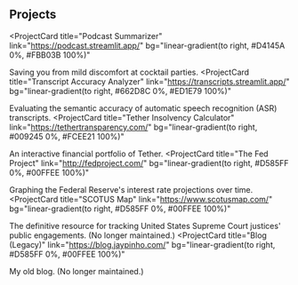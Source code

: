 ## Projects

<ProjectCard
  title="Podcast Summarizer"
  link="https://podcast.streamlit.app/"
  bg="linear-gradient(to right, #D4145A 0%, #FBB03B 100%)"
>
  Saving you from mild discomfort at cocktail parties.
</ProjectCard>
<ProjectCard
  title="Transcript Accuracy Analyzer"
  link="https://transcripts.streamlit.app/"
  bg="linear-gradient(to right, #662D8C 0%, #ED1E79 100%)"
>
  Evaluating the semantic accuracy of automatic speech recognition (ASR) transcripts.
</ProjectCard>
<ProjectCard
  title="Tether Insolvency Calculator"
  link="https://tethertransparency.com/"
  bg="linear-gradient(to right, #009245 0%, #FCEE21 100%)"
>
  An interactive financial portfolio of Tether.
</ProjectCard>
<ProjectCard
  title="The Fed Project"
  link="http://fedproject.com/"
  bg="linear-gradient(to right, #D585FF 0%, #00FFEE 100%)"
>
  Graphing the Federal Reserve's interest rate projections over time.
</ProjectCard>
<ProjectCard
  title="SCOTUS Map"
  link="https://www.scotusmap.com/"
  bg="linear-gradient(to right, #D585FF 0%, #00FFEE 100%)"
>
  The definitive resource for tracking United States Supreme Court justices' public engagements. (No longer maintained.)
</ProjectCard>
<ProjectCard
  title="Blog (Legacy)"
  link="https://blog.jaypinho.com/"
  bg="linear-gradient(to right, #D585FF 0%, #00FFEE 100%)"
>
  My old blog. (No longer maintained.)
</ProjectCard>
